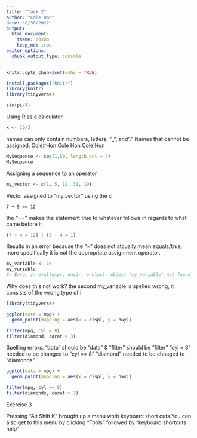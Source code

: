 ```yaml
---
title: "Task 2"
author: "Cole Hon"
date: "8/30/2022"
output: 
  html_document:
    theme: cosmo
    keep_md: true
editor_options: 
  chunk_output_type: console
---
```


```r
knitr::opts_chunk$set(echo = TRUE)
```

```r
install.packages("knitr")
library(knitr)
library(tidyverse)
```

```r
sin(pi/4)
```
Using R as a calculator

```r
x <- 10/3

```
names can only contain numbers, letters, "_", and "."
Names that cannot be assigned:
Cole#Hon
Cole Hon
Cole!Hon



```r
MySequence <- seq(1,50, length.out = 7)
MySequence
```
Assigning a sequence to an operator


```r
my_vector <- c(1, 5, 12, 31, 19)

```
Vector assigned to "my_vector" using the c



```rDeterming
7 + 5 == 12

```
the "==" makes the statement true to whatever follows in regards to what came before it

```r
(7 + 4 = 12) | (5 - 4 = 1)
```
Results in an error because the "=" does not atcually mean equals/true, more specifically it is not the appropriate assignment operator. 

```r
my_variable <- 10
my_varıable
#> Error in eval(expr, envir, enclos): object 'my_varıable' not found

```
Why does this not work?
the second my_variable is spelled wrong, it consists of the wrong type of i


```r
library(tidyverse)

ggplot(dota = mpg) + 
  geom_point(mapping = aes(x = displ, y = hwy))

fliter(mpg, cyl = 8)
filter(diamond, carat > 3)
```

Spelling errors. "dota" should be "data" & "fliter" should be "filter"
"cyl = 8" needed to be changed to "cyl == 8"
"diamond" needed to be chnaged to "diamonds"


```r

ggplot(data = mpg) +
  geom_point(mapping = aes(x = displ, y = hwy))

filter(mpg, cyl == 8)
filter(diamonds, carat > 3)
```

Exercise 3

Pressing "Alt Shift K" brought up a menu woth keyboard short cuts.You can also get to this menu by clicking "Tools" followed by "keyboard shortcuts help"


